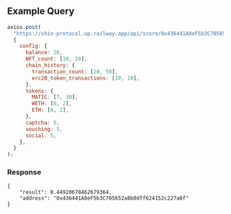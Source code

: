 ## Example Query

```js
axios.post(
  "https://shin-protocol.up.railway.app/api/score/0x436441A8eF5b3C705652a8b0dff624152c227a6f",
  {
    config: {
      balance: 20,
      NFT_count: [10, 20],
      chain_history: {
        transaction_count: [20, 50],
        erc20_token_transactions: [10, 10],
      },
      tokens: {
        MATIC: [7, 30],
        WETH: [6, 2],
        ETH: [6, 2],
      },
      captcha: 5,
      vouching: 5,
      social: 5,
    },
  }
);
```

### Response

```
{
    "result": 0.44920678462679364,
    "address": "0x436441A8eF5b3C705652a8b0dff624152c227a6f"
}
```
